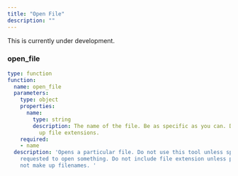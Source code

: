 ```yaml
---
title: "Open File"
description: ""
---
```


<Warning>This is currently under development.</Warning>

### open_file

```yaml
type: function
function:
  name: open_file
  parameters:
    type: object
    properties:
      name:
        type: string
        description: The name of the file. Be as specific as you can. Do not make
          up file extensions.
    required:
    - name
  description: 'Opens a particular file. Do not use this tool unless specifically
    requested to open something. Do not include file extension unless provided. Do
    not make up filenames. '
```